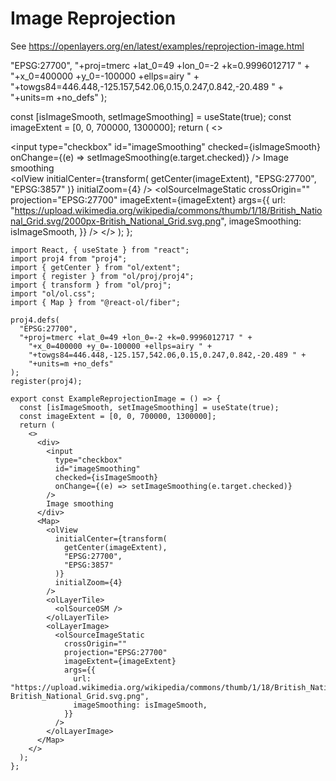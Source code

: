 # Image Reprojection

See https://openlayers.org/en/latest/examples/reprojection-image.html


  "EPSG:27700",
  "+proj=tmerc +lat_0=49 +lon_0=-2 +k=0.9996012717 " +
    "+x_0=400000 +y_0=-100000 +ellps=airy " +
    "+towgs84=446.448,-125.157,542.06,0.15,0.247,0.842,-20.489 " +
    "+units=m +no_defs"
);

  const [isImageSmooth, setImageSmoothing] = useState(true);
  const imageExtent = [0, 0, 700000, 1300000];
  return (
    <>
      <div>
        <input
          type="checkbox"
          id="imageSmoothing"
          checked={isImageSmooth}
          onChange={(e) => setImageSmoothing(e.target.checked)}
        />
        Image smoothing
      </div>
      <Map className="rounded-xl overflow-hidden mt-4">
        <olView
          initialCenter={transform(
            getCenter(imageExtent),
            "EPSG:27700",
            "EPSG:3857"
          )}
          initialZoom={4}
        />
        <olLayerTile>
          <olSourceOSM />
        </olLayerTile>
        <olLayerImage>
          <olSourceImageStatic
            crossOrigin=""
            projection="EPSG:27700"
            imageExtent={imageExtent}
            args={{
              url: "https://upload.wikimedia.org/wikipedia/commons/thumb/1/18/British_National_Grid.svg/2000px-British_National_Grid.svg.png",
              imageSmoothing: isImageSmooth,
            }}
          />
        </olLayerImage>
      </Map>
    </>
  );
};

<ExampleReprojectionImage />

```tsx
import React, { useState } from "react";
import proj4 from "proj4";
import { getCenter } from "ol/extent";
import { register } from "ol/proj/proj4";
import { transform } from "ol/proj";
import "ol/ol.css";
import { Map } from "@react-ol/fiber";

proj4.defs(
  "EPSG:27700",
  "+proj=tmerc +lat_0=49 +lon_0=-2 +k=0.9996012717 " +
    "+x_0=400000 +y_0=-100000 +ellps=airy " +
    "+towgs84=446.448,-125.157,542.06,0.15,0.247,0.842,-20.489 " +
    "+units=m +no_defs"
);
register(proj4);

export const ExampleReprojectionImage = () => {
  const [isImageSmooth, setImageSmoothing] = useState(true);
  const imageExtent = [0, 0, 700000, 1300000];
  return (
    <>
      <div>
        <input
          type="checkbox"
          id="imageSmoothing"
          checked={isImageSmooth}
          onChange={(e) => setImageSmoothing(e.target.checked)}
        />
        Image smoothing
      </div>
      <Map>
        <olView
          initialCenter={transform(
            getCenter(imageExtent),
            "EPSG:27700",
            "EPSG:3857"
          )}
          initialZoom={4}
        />
        <olLayerTile>
          <olSourceOSM />
        </olLayerTile>
        <olLayerImage>
          <olSourceImageStatic
            crossOrigin=""
            projection="EPSG:27700"
            imageExtent={imageExtent}
            args={{
              url: "https://upload.wikimedia.org/wikipedia/commons/thumb/1/18/British_National_Grid.svg/2000px-British_National_Grid.svg.png",
              imageSmoothing: isImageSmooth,
            }}
          />
        </olLayerImage>
      </Map>
    </>
  );
};
```
